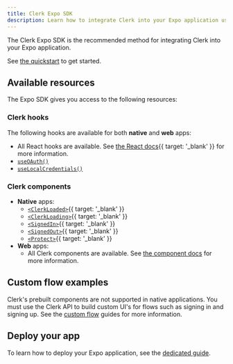 ```yaml
---
title: Clerk Expo SDK
description: Learn how to integrate Clerk into your Expo application using the Clerk Expo SDK.
---
```


The Clerk Expo SDK is the recommended method for integrating Clerk into your Expo application.

See [the quickstart](/docs/quickstarts/expo) to get started.

## Available resources

The Expo SDK gives you access to the following resources:

### Clerk hooks

The following hooks are available for both **native** and **web** apps:

- All React hooks are available. See [the React docs](/docs/references/react/overview){{ target: '_blank' }} for more information.
- [`useOAuth()`](/docs/references/expo/use-oauth)
- [`useLocalCredentials()`](/docs/references/expo/use-local-credentials)

### Clerk components

- **Native** apps:
  - [`<ClerkLoaded>`](/docs/components/control/clerk-loaded){{ target: '_blank' }}
  - [`<ClerkLoading>`](/docs/components/control/clerk-loading){{ target: '_blank' }}
  - [`<SignedIn>`](/docs/components/control/signed-in){{ target: '_blank' }}
  - [`<SignedOut>`](/docs/components/control/signed-out){{ target: '_blank' }}
  - [`<Protect>`](/docs/components/protect){{ target: '_blank' }}
- **Web** apps:
  - All Clerk components are available. See [the component docs](/docs/components/overview) for more information.

## Custom flow examples

Clerk's prebuilt components are not supported in native applications. You must use the Clerk API to build custom UI's for flows such as signing in and signing up. See the [custom flow](/docs/custom-flows/overview) guides for more information.

## Deploy your app

To learn how to deploy your Expo application, see the [dedicated guide](/docs/deployments/deploy-expo).
